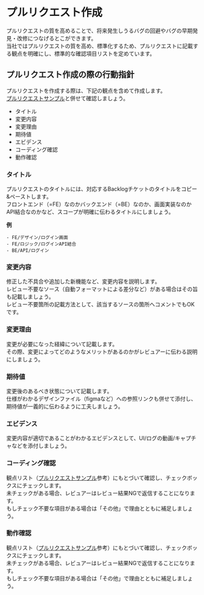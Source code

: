 # プルリクエスト作成

プルリクエストの質を高めることで、将来発生しうるバグの回避やバグの早期発見・改修につなげるとこができます。  
当社ではプルリクエストの質を高め、標準化するため、プルリクエストに記載する観点を明確にし、標準的な確認項目リストを定めています。  

## プルリクエスト作成の際の行動指針

プルリクエストを作成する際は、下記の観点を含めて作成します。  
[プルリクエストサンプル](/3.実装/プルリクエストサンプル)と併せて確認しましょう。  

- タイトル
- 変更内容
- 変更理由
- 期待値
- エビデンス
- コーディング確認
- 動作確認

### タイトル
プルリクエストのタイトルには、対応するBacklogチケットのタイトルをコピー&ペーストします。  
フロントエンド（=FE）なのかバックエンド（=BE）なのか、画面実装なのかAPI結合なのかなど、スコープが明確に伝わるタイトルにしましょう。  

**例**

```
- FE/デザイン/ログイン画面
- FE/ロジック/ログインAPI結合
- BE/API/ログイン
```

### 変更内容

修正した不具合や追加した新機能など、変更内容を説明します。  
レビュー不要なソース（自動フォーマットによる差分など）がある場合はその旨も記載しましょう。  
レビュー不要箇所の記載方法として、該当するソースの箇所へコメントでもOKです。  

### 変更理由

変更が必要になった経緯について記載します。  
その際、変更によってどのようなメリットがあるのかがレビュアーに伝わる説明にしましょう。  

### 期待値

変更後のあるべき状態について記載します。  
仕様がわかるデザインファイル（figmaなど）への参照リンクも併せて添付し、期待値が一義的に伝わるように工夫しましょう。  

### エビデンス

変更内容が適切であることがわかるエビデンスとして、UI/ログの動画/キャプチャなどを添付しましょう。  

### コーディング確認

観点リスト（[プルリクエストサンプル](/3.実装/プルリクエストサンプル)参考）にもとづいて確認し、チェックボックスにチェックします。  
未チェックがある場合、レビュアーはレビュー結果NGで返信することになります。  
もしチェック不要な項目がある場合は「その他」で理由とともに補足しましょう。  

### 動作確認

観点リスト（[プルリクエストサンプル](/3.実装/プルリクエストサンプル)参考）にもとづいて確認し、チェックボックスにチェックします。  
未チェックがある場合、レビュアーはレビュー結果NGで返信することになります。  
もしチェック不要な項目がある場合は「その他」で理由とともに補足しましょう。  